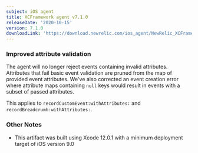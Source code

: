 ```yaml
---
subject: iOS agent
title: XCFramework agent v7.1.0
releaseDate: '2020-10-15'
version: 7.1.0
downloadLink: 'https://download.newrelic.com/ios_agent/NewRelic_XCFramework_Agent_7.1.0.zip'
---
```


### Improved attribute validation

The agent will no longer reject events containing invalid attributes. Attributes that fail basic event validation are pruned from the map of provided event attributes. We've also corrected an event creation error where attribute maps containing `null` keys would result in events with a subset of passed attributes.

This applies to `recordCustomEvent:withAttributes:` and `recordBreadcrumb:withAttributes:`.

### Other Notes

* This artifact was built using Xcode 12.0.1 with a minimum deployment target of iOS version 9.0
